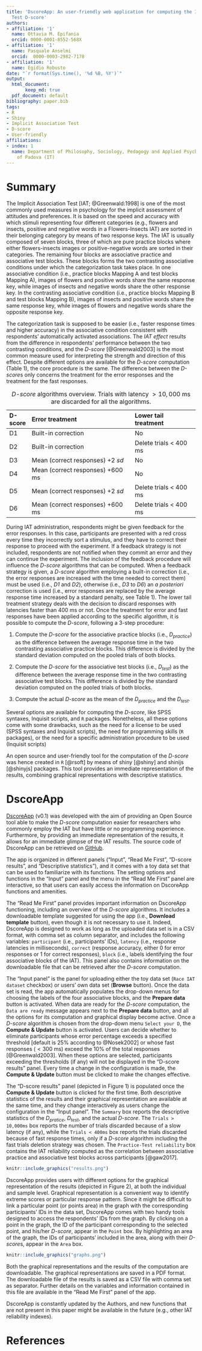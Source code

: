 ```yaml
---
title: 'DscoreApp: An user-friendly web application for computing the Implicit Association
  Test D-score'
authors:
- affiliation: '1'
  name: Ottavia M. Epifania
  orcid: 0000-0001-8552-568X
- affiliation: '1'
  name: Pasquale Anselmi
  orcid:  0000-0003-2982-7178
- affiliation: '1'
  name: Egidio Robusto
date: "`r format(Sys.time(), '%d %B, %Y')`"
output: 
  html_document:
       keep_md: true
  pdf_document: default
bibliography: paper.bib
tags:
- R
- Shiny
- Implicit Association Test
- D-score
- User-friendly
affiliations:
- index: 1
  name: Department of Philosophy, Sociology, Pedagogy and Applied Psychology, University
    of Padova (IT)
---
```



# Summary

The Implicit Association Test [IAT; @Greenwald:1998] is one of the most commonly used measures in psychology for the implicit assessment of attitudes and preferences. It is based on the speed and accuracy with which stimuli representing four different categories (e.g., flowers and insects, positive and negative words in a Flowers-Insects IAT) are sorted in their belonging category by means of two response keys. The IAT is usually composed of seven blocks, three of which are pure practice blocks where either flowers-insects images or positive-negative words are sorted in their categories. The remaining four blocks are associative practice and associative test blocks. These blocks forms the two contrasting associative conditions under which the categorization task takes place. In one associative condition (i.e., practice blocks Mapping A and test blocks Mapping A), images of flowers and positive words share the same response key, while images of insects and negative words share the other response key. In the contrasting associative condition (i.e., practice blocks Mapping B and test blocks Mapping B), images of insects and positive words share the same response key, while images of flowers and negative words share the opposite response key. 

The categorization task is supposed to be easier (i.e., faster response times and higher accuracy) in the associative condition consistent with respondents' automatically activated associations. The *IAT effect* results from the difference in respondents' performance between the two contrasting conditions, and the *D-score* [@Greenwald2003] is the most common measure used for interpreting the strength and direction of this effect. Despite different options are available for the *D-score* computation (Table 1), the core procedure is the same. The difference between the *D-score*s only concerns the treatment for the error responses and the treatment for the fast responses. 

Table: *D-score* algorithms overview. Trials with latency $> 10,000$ ms are discarded for all the algorithms.


| D-score | Error treatment                         | Lower tail treatment     |
| :------ | :-------------------------------------- | :----------------------- |
| D1      | Built-in correction                     | No                       |
| D2      | Built-in correction                     | Delete trials $<$ 400 ms |
| D3      | Mean (correct responses) $+ 2$ *sd*     | No                       |
| D4      | Mean (correct responses) $+ 600$ ms     | No                       |
| D5      | Mean (correct responses) $+ 2$ *sd*     | Delete trials $<$ 400 ms |
| D6      | Mean (correct responses) $+ 600$ ms     | Delete trials $<$ 400 ms | 


During IAT administration, respondents might be given feedback for the error responses. In this case, participants are presented with a red cross every time they incorrectly sort a stimulus, and they have to correct their response to proceed with the experiment. If a feedback strategy is not included, respondents are not notified when they commit an error and they can continue the experiment. The inclusion of the feedback procedure will influence the *D-score* algorithms that can be computed. When a feedback strategy is given, a *D-score* algorithm employing a built-in correction (i.e., the error responses are increased with the time needed to correct them) must be used (i.e., *D1* and *D2*), otherwise (i.e., *D3* to *D6*) an *a posteriori* correction is used (i.e., error responses are replaced by the average response time increased by a standard penalty, see Table 1). The lower tail treatment strategy deals with the decision to discard responses with latencies faster than $400$ ms or not. Once the treatment for error and fast responses have been applied according to the specific algorithm, it is possible to compute the *D-score*, following a 3-step procedure: 

1. Compute the *D-score* for the associative practice blocks (i.e., $D_{practice}$) as the difference between the average response time in the two contrasting associative practice blocks. This difference is divided by the standard deviation computed on the pooled trials of both blocks.

2. Compute the *D-score* for the associative test blocks (i.e., $D_{test}$) as the difference between the average response time in the two contrasting associative test blocks. This difference is divided by the standard deviation computed on the pooled trials of both blocks.

3. Compute the actual *D-score* as the mean of the $D_{practice}$ and the $D_{test}$.

Several options are available for computing the *D-score*, like SPSS syntaxes, Inquisit scripts, and `R` packages. Nonetheless, all these options come with some drawbacks, such as the need for a license to be used (SPSS syntaxes and Inquisit scripts), the need for programming skills (`R` packages), or the need for a specific administration procedure to be used (Inquisit scripts) 


An open source and user-friendly tool for the computation of the *D-score* was hence created in `R` [@rsoft] by means of shiny [@shiny] and shinijs [@shinyjs] packages. This tool provides an immediate representation of the results, combining graphical representations with descriptive statistics. 

# DscoreApp

[DscoreApp](http://fisppa.psy.unipd.it/DscoreApp/) (v0.1) was developed with the aim of providing an Open Source tool able to make the *D-score* computation easier for researchers who commonly employ the IAT but have little or no programming experience. Furthermore, by providing an immediate representation of the results, it allows for an immediate glimpse of the IAT results. The source code of DscoreApp can be retrieved on [GitHub](https://github.com/OttaviaE/DscoreApp).

The app is organized in different panels ("Input", "Read Me First", "D-score results", and "Descriptive statistics"), and it comes with a toy data set that can be used to familiarize with its functions. The setting options and functions in the "Input" panel and the menu in the "Read Me First" panel are interactive, so that users can easily access the information on DscoreApp functions and amenities. 

The "Read Me First" panel provides important information on DscoreApp functioning, including an overview of the *D-score* algorithms. It includes a downloadable template suggested for using the app (i.e., **Download template** button), even though it is not necessary to use it. Indeed, DscoreApp is designed to work as long as the uploaded data set is in a CSV format, with comma set as column separator, and includes the following variables: `participant` (i.e., participants' IDs), `latency` (i.e., response latencies in milliseconds), `correct` (response accuracy, either 0 for error responses or 1 for correct responses), `block` (i.e., labels identifying the four associative blocks of the IAT). This panel also contains information on the downloadable file that can be retrieved after the *D-score* computation. 


The "Input panel" is the panel for uploading either the toy data set (`Race IAT dataset` checkbox) or users' own data set (**Browse** button). Once the data set is read, the app automatically populates the drop-down menus for choosing the labels of the four associative blocks, and the **Prepare data** button is activated. When data are ready for the *D-score* computation, the `Data are ready` message appears next to the **Prepare data** button, and all the options for its computation and graphical display become active. Once a *D-score* algorithm is chosen from the drop-down menu `Select your D`, the **Compute & Update** button is activated. Users can decide whether to eliminate participants whose error percentage exceeds a specified threshold [default is 25% according to @Nosek2002] or whose fast responses ($< 300$ ms) exceed the 10% of the total responses [@Greenwald2003]. When these options are selected, participants exceeding the thresholds (if any) will not be displayed in the "D-score results" panel. Every time a change in the configuration is made, the **Compute & Update** button must be clicked to make the changes effective. 

The "D-score results" panel (depicted in Figure 1) is populated once the **Compute & Update** button is clicked for the first time. Both descriptive statistics of the results and their graphical representation are available at the same time, and they change interactively as users change the configuration in the "Input panel". The `Summary` box reports the descriptive statistics of the $D_{pratice}$, $D_{test}$, and the actual $D$-$score$. The `Trials > 10,000ms` box reports the number of trials discarded because of a slow latency (if any), while the `Trials < 400ms` box reports the trials discarded because of fast response times, only if a *D-score* algorithm including the fast trials deletion strategy was chosen. The `Practice-Test reliability` box contains the IAT reliability computed as the correlation between associative practice and associative test blocks across participants [@gaw2017].

```r
knitr::include_graphics("results.png")
```

DscoreApp provides users with different options for the graphical representation of the results (depicted in Figure 2), at both the individual and sample level. Graphical representation is a convenient way to identify extreme scores or particular response pattern. Since it might be difficult to link a particular point (or points area) in the graph with the corresponding participants' IDs in the data set, DscoreApp comes with two handy tools designed to access the respondents' IDs from the graph. By clicking on a point in the graph, the ID of the participant corresponding to the selected point, and his/her *D-score*, appear in the `Point` box. By highlighting an area of the graph, the IDs of participants' included in the area, along with their *D-score*s, appear in the `Area` box.  

```r
knitr::include_graphics("graphs.png")
```

Both the graphical representations and the results of the computation are downloadable. The graphical representations are saved in a PDF format. The downloadable file of the results is saved as a CSV file with comma set as separator. Further details on the variables and information contained in this file are available in the "Read Me First" panel of the app.

DscoreApp is constantly updated by the Authors, and new functions that are not present in this paper might be available in the future (e.g., other IAT reliability indexes).

# References